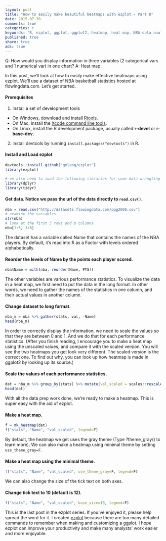 ```yaml
---
layout: post
title: "How to easily make beautiful heatmaps with ezplot - Part 8"
date: 2015-07-30 
comments: true
categories: r
keywords: "R, ezplot, ggplot, ggplot2, heatmap, heat map, NBA data analysis, NBA statistics, Dwyane Wade, LeBron James, Dirk Nowitzki, Kevin Durant, Koby"
published: true
share: true
ads: true
---
```


Q: How would you display information in three variables (2 categorical vars and 1 numerical var) in one chart?
A: Heat map.

In this post, we'll look at how to easily make effective heatmaps using ezplot. We'll use a dataset of NBA basketball statistics hosted at flowingdata.com. Let's get started. 

#### Prerequisites
1. Install a set of development tools
* On Windows, download and install [Rtools](http://cran.r-project.org/bin/windows/Rtools/). 
* On Mac, install the [Xcode command line tools](https://developer.apple.com/downloads). 
* On Linux, install the R development package, usually called **r-devel** or **r-base-dev**.
2. Install devtools by running `install.packages("devtools")` in R.

#### Install and Load ezplot
```r
devtools::install_github("gmlang/ezplot")
library(ezplot)

# we also need to load the following libraries for some data wrangling
library(dplyr)
library(tidyr)
```

#### Get data. Notice we pass the url of the data directly to `read.csv()`.
```r
nba = read.csv("http://datasets.flowingdata.com/ppg2008.csv")
# examine the variables
str(nba)
# look at the first 5 rows and 8 columns
nba[1:5, 1:8]
```

The dataset has a variable called Name that contains the names of the NBA players. By default, it's read into R as a Factor with levels ordered alphabetically. 

#### Reorder the levels of Name by the points each player scored.
```r
nba$Name = with(nba, reorder(Name, PTS))
```

The other variables are various performance statistics. To visualize the data in a heat map, we first need to put the data in the long format. In other words, we need to gather the names of the statistics in one column, and their actual values in another column.

#### Change dataset to long format.
```r
nba_m = nba %>% gather(stats, val, -Name)
head(nba_m)
```

In order to correctly display the information, we need to scale the values so that they are between 0 and 1. And we do that for each performance statistics. (After you finish reading, I encourage you to make a heat map using the unscaled values, and compare it with the scaled version. You will see the two heatmaps you get look very different. The scaled version is the correct one. To find out why, you can look up how heatmap is made in ggplot2 by looking up its source.)

#### Scale the values of each performance statistics.
```r
dat = nba_m %>% group_by(stats) %>% mutate(val_scaled = scales::rescale(val))
head(dat)
```

With all the data prep work done, we're ready to make a heatmap. This is super easy with the aid of ezplot.

#### Make a heat map.
```r
f = mk_heatmap(dat)
f("stats", "Name", "val_scaled", legend=F)
```

By default, the heatmap we get uses the gray theme (Type ?theme_gray() to learn more). We can also make a heatmap using minimal theme by setting     
`use_theme_gray=F`.

#### Make a heat map using the minimal theme.
```r
f("stats", "Name", "val_scaled", use_theme_gray=F, legend=F)
```

We can also change the size of the tick text on both axes. 

#### Change tick text to 10 (default is 12).
```r
f("stats", "Name", "val_scaled", base_size=10, legend=F)
```

This is the last post in the ezplot series. If you've enjoyed it, please help spread the word for it. I created [ezplot](https://github.com/gmlang/ezplot) because there are too many detailed commands to remember when making and customizing a ggplot. I hope ezplot can improve your productivity and make many analysts' work easier and more enjoyable.